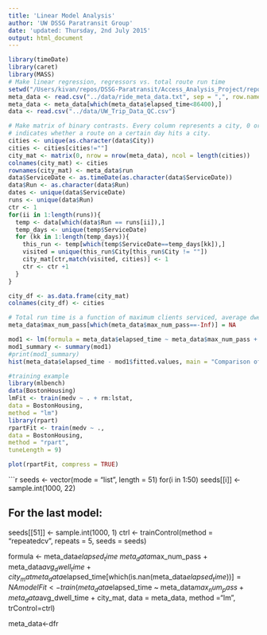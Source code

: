 ```yaml
---
title: 'Linear Model Analysis'
author: 'UW DSSG Paratransit Group'
date: 'updated: Thursday, 2nd July 2015'
output: html_document
---
```

```r
library(timeDate)
library(caret)
library(MASS)
# Make linear regression, regressors vs. total route run time 
setwd("/Users/kivan/repos/DSSG-Paratransit/Access_Analysis_Project/reports")
meta_data <- read.csv("../data/ride_meta_data.txt", sep = ",", row.names = NULL)
meta_data <- meta_data[which(meta_data$elapsed_time<86400),]
data <- read.csv("../data/UW_Trip_Data_QC.csv")

# Make matrix of binary contrasts. Every column represents a city, 0 or 1 
# indicates whether a route on a certain day hits a city.
cities <- unique(as.character(data$City))
cities <- cities[cities!=""]
city_mat <- matrix(0, nrow = nrow(meta_data), ncol = length(cities))
colnames(city_mat) <- cities
rownames(city_mat) <- meta_data$run
data$ServiceDate <- as.timeDate(as.character(data$ServiceDate))
data$Run <- as.character(data$Run)
dates <- unique(data$ServiceDate)
runs <- unique(data$Run)
ctr <- 1
for(ii in 1:length(runs)){
  temp <- data[which(data$Run == runs[ii]),]
  temp_days <- unique(temp$ServiceDate)
  for (kk in 1:length(temp_days)){
    this_run <- temp[which(temp$ServiceDate==temp_days[kk]),]
    visited = unique(this_run$City[this_run$City != ""])
    city_mat[ctr,match(visited, cities)] <- 1
    ctr <- ctr +1
  }
}

city_df <- as.data.frame(city_mat)
colnames(city_df) <- cities

# Total run time is a function of maximum clients serviced, average dwell time, and cities hit.
meta_data$max_num_pass[which(meta_data$max_num_pass==-Inf)] = NA

mod1 <- lm(formula = meta_data$elapsed_time ~ meta_data$max_num_pass + meta_data$avg_dwell_time + city_mat)
mod1_summary <- summary(mod1)
#print(mod1_summary)
hist(meta_data$elapsed_time - mod1$fitted.values, main = "Comparison of Elapsed Time with Linear Fit", xlab = " seconds", breaks=seq(-50000,50000,5000))
```

```r
#training example
library(mlbench)
data(BostonHousing)
lmFit <- train(medv ~ . + rm:lstat,
data = BostonHousing,
method = "lm")
library(rpart)
rpartFit <- train(medv ~ .,
data = BostonHousing,
method = "rpart",
tuneLength = 9)

plot(rpartFit, compress = TRUE)
```

```r
seeds <- vector(mode = "list", length = 51)
for(i in 1:50) seeds[[i]] <- sample.int(1000, 22)

## For the last model:
seeds[[51]] <- sample.int(1000, 1)
ctrl <- trainControl(method = "repeatedcv", 
                     repeats = 5,
                     seeds = seeds)
                     
                     
formula <- meta_data$elapsed_time ~ meta_data$max_num_pass + meta_data$avg_dwell_time + city_mat
meta_data$elapsed_time[which(is.nan(meta_data$elapsed_time))] = NA
modelFit <-train(meta_data$elapsed_time ~ meta_data$max_num_pass + meta_data$avg_dwell_time + city_mat,
                 data = meta_data,
                 method ="lm", 
                 trControl=ctrl)

meta_data<-dfr

